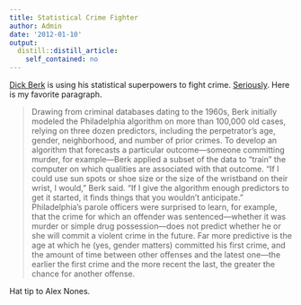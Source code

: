```yaml
---
title: Statistical Crime Fighter
author: Admin
date: '2012-01-10'
output:
  distill::distill_article:
    self_contained: no
---
```


<a href="http://www-stat.wharton.upenn.edu/~berkr/" target="_blank">Dick Berk</a> is using his statistical superpowers to fight crime. <a href="http://www.theatlantic.com/magazine/archive/2012/01/misfortune-teller/8846/" target="_blank">Seriously</a>. Here is my favorite paragraph.

> <span>Drawing from criminal databases dating to the 1960s, Berk initially modeled the Philadelphia algorithm on more than 100,000 old cases, relying on three dozen predictors, including the perpetrator’s age, gender, neighborhood, and number of prior crimes. To develop an algorithm that forecasts a particular outcome—someone committing murder, for example—Berk applied a subset of the data to “train” the computer on which qualities are associated with that outcome. “If I could use sun spots or shoe size or the size of the wristband on their wrist, I would,” Berk said. “If I give the algorithm enough predictors to get it started, it finds things that you wouldn’t anticipate.” Philadelphia’s parole officers were surprised to learn, for example, that the crime for which an offender was sentenced—whether it was murder or simple drug possession—does not predict whether he or she will commit a violent crime in the future. Far more predictive is the age at which he (yes, gender matters) committed his first crime, and the amount of time between other offenses and the latest one—the earlier the first crime and the more recent the last, the greater the chance for another offense.</span>

<span>Hat tip to Alex Nones.</span>
